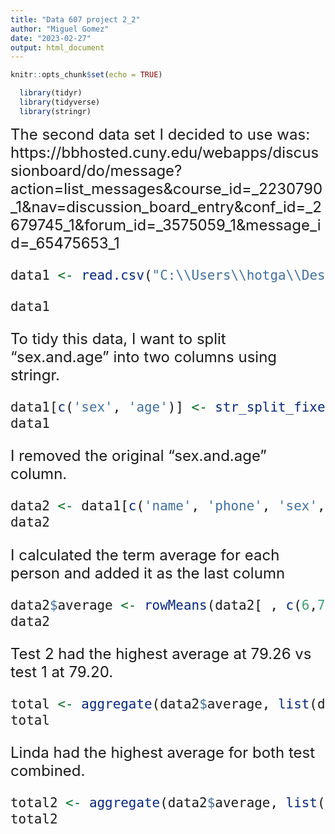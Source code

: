 ---
title: "Data 607 project 2_2"
author: "Miguel Gomez"
date: "2023-02-27"
output: html_document
---

```{r setup, include=FALSE}
knitr::opts_chunk$set(echo = TRUE)
```

```{r}
  library(tidyr) 
  library(tidyverse)
  library(stringr)

```
<font size="5">
The second data set I decided to use was: https://bbhosted.cuny.edu/webapps/discussionboard/do/message?action=list_messages&course_id=_2230790_1&nav=discussion_board_entry&conf_id=_2679745_1&forum_id=_3575059_1&message_id=_65475653_1

```{r}
data1 <- read.csv("C:\\Users\\hotga\\Desktop\\student_results.csv", header=TRUE, stringsAsFactors=FALSE)

data1
```
<font size="5"> 
To tidy this data, I want to split "sex.and.age" into two columns using stringr.
```{r}
data1[c('sex', 'age')] <- str_split_fixed(data1$sex.and.age, '_', 2)
data1
```
<font size="5">
I removed the original "sex.and.age" column.

```{r}
data2 <- data1[c('name', 'phone', 'sex','age', 'test.number','term.1' , 'term.2', 'term.3')]
data2
```

<font size="5">
I calculated the term average for each person and added it as the last column
```{r}
data2$average <- rowMeans(data2[ , c(6,7,8)], na.rm=TRUE)
data2
```

<font size="5">
Test 2 had the highest average at 79.26 vs test 1 at 79.20.
```{r}
total <- aggregate(data2$average, list(data2$test.number), FUN=mean)
total
```

<font size="5">
Linda had the highest average for both test combined.
```{r}
total2 <- aggregate(data2$average, list(data2$name), FUN=mean)
total2
```